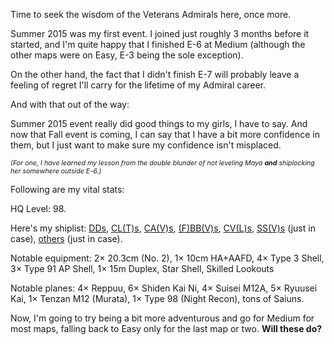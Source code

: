 Time to seek the wisdom of the Veterans Admirals here, once more.

Summer 2015 was my first event. I joined just roughly 3 months before it started, and I'm quite happy that I finished E-6 at Medium (although the other maps were on Easy, E-3 being the sole exception).

On the other hand, the fact that I didn't finish E-7 will probably leave a feeling of regret I'll carry for the lifetime of my Admiral career.

And with that out of the way:

Summer 2015 event really did good things to my girls, I have to say. And now that Fall event is coming, I can say that I have a bit more confidence in them, but I just want to make sure my confidence isn't misplaced.

<div style="font-size:8pt;">''(For one, I have learned my lesson from the double blunder of not leveling Maya '''and''' shiplocking her somewhere outside E-6.)''</div>

Following are my vital stats:

HQ Level: 98.

Here's my shiplist: [http://puu.sh/kvz29/a0574d92f1.png DDs], [http://puu.sh/kvz3F/b03465d309.png CL(T)s], [http://puu.sh/kvz76/ae9f139376.png CA(V)s], [http://puu.sh/kvz7y/42d7c2db4c.png (F)BB(V)s], [http://puu.sh/kvz8s/e5e284e5f6.png CV(L)s], [http://puu.sh/kvz9a/e85107c158.png SS(V)s] (just in case), [http://puu.sh/kvza4/6d262b9065.png others] (just in case).

Notable equipment: 2&times; 20.3cm (No. 2), 1&times; 10cm HA+AAFD, 4&times; Type 3 Shell, 3&times; Type 91 AP Shell, 1&times; 15m Duplex, Star Shell, Skilled Lookouts

Notable planes: 4&times; Reppuu, 6&times; Shiden Kai Ni, 4&times; Suisei M12A, 5&times; Ryuusei Kai, 1&times; Tenzan M12  (Murata), 1&times; Type 98 (Night Recon), tons of Saiuns.

Now, I'm going to try being a bit more adventurous and go for Medium for most maps, falling back to Easy only for the last map or two. '''Will these do?'''<ac_metadata title="The 9002nd &quot;Is my Fleet Ready?&quot; Question"> </ac_metadata>